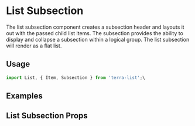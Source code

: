 


<Badge />

# List Subsection

The list subsection component creates a subsection header and layouts it out with the passed child list items. The subsection provides the ability to display and collapse a subsection within a logical group. The list subsection will render as a flat list.

## Usage

```jsx
import List, { Item, Subsection } from 'terra-list';\
```

## Examples
<ListSubsectionExample />

## List Subsection Props
<ListSubsectionPropsTable />
